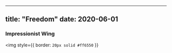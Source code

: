 

---

title: "Freedom" 
date: 2020-06-01
---

### Impressionist Wing
<img 
style={{ border: `20px solid #ff6550` }}
>
